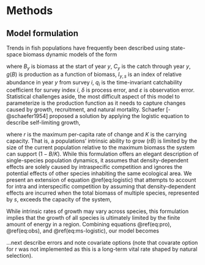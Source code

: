# Methods {-}

## Model formulation {-}

Trends in fish populations have frequently been described using state-space biomass dynamic models of the form

\begin{align}
B_y =& \left ( B_{y-1} + g(B_{y-1}) - C_{y-1} \right ) e^{\delta_y} & (\#eq:pro) \\
\\
I_{y,i} =& q_i B_y e^{\varepsilon_{y,i}} & (\#eq:obs)
\end{align}

where $B_y$ is biomass at the start of year $y$, $C_y$ is the catch through year $y$, $g(B)$ is production as a function of biomass, $I_{y,s}$ is an index of relative abundance in year $y$ from survey $i$, $q_i$ is the time-invariant catchability coefficient for survey index $i$, $\delta$ is process error, and $\varepsilon$ is observation error. Statistical challenges aside, the most difficult aspect of this model to parameterize is the production function as it needs to capture changes caused by growth, recruitment, and natural mortality. Schaefer [-@schaefer1954] proposed a solution by applying the logistic equation to describe self-limiting growth, 

\begin{align}
g(B) = rB \left( 1 - \frac{B}{K} \right), & (\#eq:logistic)
\end{align}

where $r$ is the maximum per-capita rate of change and $K$ is the carrying capacity. That is, a populations' intrinsic ability to grow ($rB$) is limited by the size of the current population relative to the maximum biomass the system can support ($1 - B/K$). While this formulation offers an elegant description of single-species population dynamics, it assumes that density-dependent effects are solely caused by intraspecific competition and ignores the potential effects of other species inhabiting the same ecological area. We present an extension of equation \@ref(eq:logistic) that attempts to account for intra and interspecific competition by assuming that density-dependent effects are incurred when the total biomass of multiple species, represented by $s$, exceeds the capacity of the system, 

\begin{align}
g(B_s) = r_s B_s \left (1 - \frac{\sum_{s} B_s}{K} \right ). & (\#eq:ms-logistic)
\end{align}

While intrinsic rates of growth may vary across species, this formulation implies that the growth of all species is ultimately limited by the finite amount of energy in a region. Combining equations \@ref(eq:pro), \@ref(eq:obs), and \@ref(eq:ms-logistic), our model becomes

\begin{align}
B_{y,s} =& \left ( B_{y-1,s} + r_s B_{y-1,s} \left (1 - \frac{\sum_{s} B_{y-1,s}}{K} \right ) - C_{y-1,s} \right ) e^{\delta_{y,s}} & (\#eq:ms-pro) \\
\\
I_{y,i,s} =& q_{i,s} B_{y,s} e^{\varepsilon_{y,i,s}}. & (\#eq:ms-obs)
\end{align}


...next describe errors and note covariate options (note that covarate option for r was not implemented as this is a long-term vital rate shaped by natural selection).


<!-- Here I present initial results from of a Shaffer surplus production model which has been modified to fit to multiple species: -->

<!-- $$B_{t, s} = \left (B_{t-1, s} + r_s B_{t-1, s} \left (1 - \left[ \frac{\sum_{s} B_{t-1, s}}{K} \right ] \right ) - L_{t-1, s} \right ) e^ {\beta X_t + {\delta_{t,s}}}$$ where -->

<!-- $$ \delta_{t,s} \sim N(0, \Sigma_s)$$ and -->

<!-- $$ \Sigma_s = \begin{bmatrix} -->
<!-- \sigma^2_{\delta~1} &  \sigma_{\delta~1} \sigma_{\delta~2} \rho_{1,2}  & \dots &  \sigma_{\delta~1} \sigma_{\delta~s} \rho_{1,s} & \\  -->
<!-- \sigma_{\delta~2} \sigma_{\delta~1} \rho_{2,1}       & \sigma^2_{\delta~2}     & \dots & \sigma_{\delta~2} \sigma_{\delta~s} \rho_{2,s}  & \\  -->
<!-- \vdots & \vdots &  \ddots     &  \vdots & \\  -->
<!-- \sigma_{\delta~s} \sigma_{\delta~1} \rho_{s,1} & \sigma_{\delta~s} \sigma_{\delta~2} \rho_{s,2} & \dots  &  \sigma^2_{\delta~s} &  -->
<!-- \end{bmatrix} $$ -->

<!-- The key difference here from a standard surplus production model is that biomass is indexed by species, $s$, and the ratio of biomass over carrying capacity is based on the total biomass of the species included in the model. Note that intrinsic growth rates, $r_s$, are species specific while only one carrying capacity $K$ parameter is estimated. Therefore, as the population in the system increases towards $K$, year-over-year growth of all species slows. The concept is that the species included in the model are limited by the finite amount of energy in the system. Another difference is the way the process error is modeled. Because multiple species are included, covariance between the species can be estimated. Here I model process error using the multivariate normal distribution and estimate standard deviation parameters ($\sigma^2_{\delta ~ s}$) for each species as well as the correlation in the errors across species ($\rho_{s,s}$). If these species are affected by similar drivers, then correlations will be positive. Alternatively, negative correlations may occur if there is competition or predator-prey interactions between two species. Finally, the formulation allows the fitting of covariates that may describe an underlying linear effect ($\beta X$). -->

<!-- The observation portion of this state-space model is -->

<!-- $$I_{t,s,g} = q_{s,g} ~ B_{t,s} ~ e^{\nu}$$ where -->

<!-- $$\nu \sim N(0, \sigma^2_{\nu ~ s,g})$$ Here $g$ represents survey grouping (e.g. season, gear). This allows for the catachability and variability of surveys to be species and survey specific. This model was constructed using Template Model Builder. -->

<!-- ### Data and priors -->

<!-- As a first-cut exploration, I apply this model to several groundfish species on the Grand Bank (3LNO): Yellowtail, Witch, Cod, Plaice, Skate, Hake, Haddock, Redfish. Landings data were obtained from the STATLANT21A database maintained by NAFO (<https://www.nafo.int/Data/STATLANT>). Survey indices are from Canadian spring and fall multispecies surveys. Three gear changes have occurred throughout the survey time-series, from Yankee, Engel and Campelen gear. Coverage of the Grand Bank has been inconsistent and, as such, the data has been restricted to years where 90% of the core area (strata that have been sampled for more than 20 years) has been covered by the survey. Separate catchabilities are estimated by season and gear type. -->

<!-- The same prior (mean = -1, sd = 1) was used on $log(r)$, $log(\sigma^2_{\delta ~ s})$, $log(q_{s,g})$ and $log(\sigma^2_{\nu ~ s,g})$, which corresponds to 95% interval of 0.05 and 2.61. These general priors stabilized convergence by penalizing large deviations into unrealistic parameter space \[i.e. growth ($r$), catchability ($q$) and variance ($\sigma^2$) parameters are not expected to move far outside the 0.05 - 2.61 range\]. -->

<!-- ### Model selection -->

<!-- A range of models have been tested and compared: -->

<!-- 1.  null: assumes no correlation across species and no covariate effects. -->
<!-- 2.  one: assumes one common correlation parameters across species and no covariate effects -->
<!-- 3.  cil: assumes no correlation across species but adds core cold intermediate layer (CIL) temperature as a covariate -->
<!-- 4.  cei: assumes no correlation across species but adds composite environmental index (CEI) as a covariate -->
<!-- 5.  cil_one: assumes one correlation parameter and adds core CIL temperature as a covariate -->
<!-- 6.  cei_one: assumes one correlation parameter and adds CEI as a covariate -->

<!-- Models are compared using marginal AIC -->

<!-- $$mAIC =  2k + 2log(\hat{L}),$$ -->

<!-- where $k$ is the number of fixed parameters and $log(\hat{L})$ is the negative log likelihood, and leave-one-out cross-validation score -->

<!-- $$LOOCV = \frac{1}{n} \sum_{i-1}^{n} \left (  log(I_i) - log(\hat{I}_i) \right ) ^ 2$$ LOOCV is the mean squared error of the log estimates of the survey indices $\hat{I}$, under consecutive model runs where each observation $i$ was left out. For both metrics, lower values indicate models with greater predictive ability. -->
